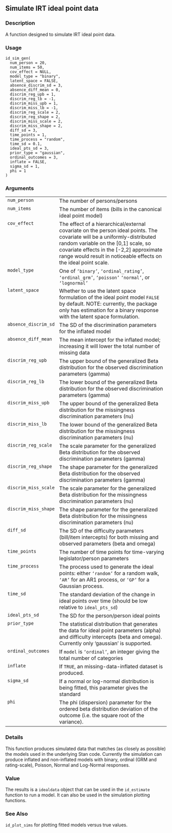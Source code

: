 
## Simulate IRT ideal point data {.unnumbered}


### Description

A function designed to simulate IRT ideal point data.



### Usage

<pre><code class='language-R'>id_sim_gen(
  num_person = 20,
  num_items = 50,
  cov_effect = NULL,
  model_type = "binary",
  latent_space = FALSE,
  absence_discrim_sd = 3,
  absence_diff_mean = 0,
  discrim_reg_upb = 1,
  discrim_reg_lb = -1,
  discrim_miss_upb = 1,
  discrim_miss_lb = -1,
  discrim_reg_scale = 2,
  discrim_reg_shape = 2,
  discrim_miss_scale = 2,
  discrim_miss_shape = 2,
  diff_sd = 3,
  time_points = 1,
  time_process = "random",
  time_sd = 0.1,
  ideal_pts_sd = 3,
  prior_type = "gaussian",
  ordinal_outcomes = 3,
  inflate = FALSE,
  sigma_sd = 1,
  phi = 1
)
</code></pre>


### Arguments

<table>
<tr><td style = "white-space: nowrap; font-family: monospace; vertical-align: top"><code id="num_person">num_person</code></td>
<td>
The number of persons/persons
</td></tr>
<tr><td style = "white-space: nowrap; font-family: monospace; vertical-align: top"><code id="num_items">num_items</code></td>
<td>
The number of items (bills in the canonical ideal point model)
</td></tr>
<tr><td style = "white-space: nowrap; font-family: monospace; vertical-align: top"><code id="cov_effect">cov_effect</code></td>
<td>
The effect of a hierarchical/external covariate on the person
ideal points. The covariate will be a uniformly-distributed random variable on the
[0,1] scale, so covariate effects in the [-2,2] approximate range would result in 
noticeable effects on the ideal point scale.
</td></tr>
<tr><td style = "white-space: nowrap; font-family: monospace; vertical-align: top"><code id="model_type">model_type</code></td>
<td>
One of <code>'binary'</code>, <code>'ordinal_rating'</code>, <code>'ordinal_grm'</code>, <code>'poisson'</code>
<code>'normal'</code>, or <code>'lognormal'</code>
</td></tr>
<tr><td style = "white-space: nowrap; font-family: monospace; vertical-align: top"><code id="latent_space">latent_space</code></td>
<td>
Whether to use the latent space formulation of the ideal point model 
<code>FALSE</code> by default. NOTE: currently, the package only has estimation for a 
binary response with the latent space formulation.
</td></tr>
<tr><td style = "white-space: nowrap; font-family: monospace; vertical-align: top"><code id="absence_discrim_sd">absence_discrim_sd</code></td>
<td>
The SD of the discrimination parameters for the inflated model
</td></tr>
<tr><td style = "white-space: nowrap; font-family: monospace; vertical-align: top"><code id="absence_diff_mean">absence_diff_mean</code></td>
<td>
The mean intercept for the inflated model; increasing it will lower the total number of
missing data
</td></tr>
<tr><td style = "white-space: nowrap; font-family: monospace; vertical-align: top"><code id="discrim_reg_upb">discrim_reg_upb</code></td>
<td>
The upper bound of the generalized Beta distribution for the
observed discrimination parameters (gamma)
</td></tr>
<tr><td style = "white-space: nowrap; font-family: monospace; vertical-align: top"><code id="discrim_reg_lb">discrim_reg_lb</code></td>
<td>
The lower bound of the generalized Beta distribution for the
observed discrimination parameters (gamma)
</td></tr>
<tr><td style = "white-space: nowrap; font-family: monospace; vertical-align: top"><code id="discrim_miss_upb">discrim_miss_upb</code></td>
<td>
The upper bound of the generalized Beta distribution for the
missingness discrimination parameters (nu)
</td></tr>
<tr><td style = "white-space: nowrap; font-family: monospace; vertical-align: top"><code id="discrim_miss_lb">discrim_miss_lb</code></td>
<td>
The lower bound of the generalized Beta distribution for the
missingness discrimination parameters (nu)
</td></tr>
<tr><td style = "white-space: nowrap; font-family: monospace; vertical-align: top"><code id="discrim_reg_scale">discrim_reg_scale</code></td>
<td>
The scale parameter for the generalized Beta
distribution for the observed discrimination parameters (gamma)
</td></tr>
<tr><td style = "white-space: nowrap; font-family: monospace; vertical-align: top"><code id="discrim_reg_shape">discrim_reg_shape</code></td>
<td>
The shape parameter for the generalized Beta
distribution for the observed discrimination parameters (gamma)
</td></tr>
<tr><td style = "white-space: nowrap; font-family: monospace; vertical-align: top"><code id="discrim_miss_scale">discrim_miss_scale</code></td>
<td>
The scale parameter for the generalized Beta
distribution for the missingness discrimination parameters (nu)
</td></tr>
<tr><td style = "white-space: nowrap; font-family: monospace; vertical-align: top"><code id="discrim_miss_shape">discrim_miss_shape</code></td>
<td>
The shape parameter for the generalized Beta
distribution for the missingness discrimination parameters (nu)
</td></tr>
<tr><td style = "white-space: nowrap; font-family: monospace; vertical-align: top"><code id="diff_sd">diff_sd</code></td>
<td>
The SD of the difficulty parameters (bill/item intercepts)
for both missing and observed parameters (beta and omega)
</td></tr>
<tr><td style = "white-space: nowrap; font-family: monospace; vertical-align: top"><code id="time_points">time_points</code></td>
<td>
The number of time points for time-varying legislator/person parameters
</td></tr>
<tr><td style = "white-space: nowrap; font-family: monospace; vertical-align: top"><code id="time_process">time_process</code></td>
<td>
The process used to generate the ideal points: either <code>'random'</code> 
for a random walk, <code>'AR'</code> for an AR1 process,
or <code>'GP'</code> for a Gaussian process.
</td></tr>
<tr><td style = "white-space: nowrap; font-family: monospace; vertical-align: top"><code id="time_sd">time_sd</code></td>
<td>
The standard deviation of the change in ideal points over time (should be low relative to 
<code>ideal_pts_sd</code>)
</td></tr>
<tr><td style = "white-space: nowrap; font-family: monospace; vertical-align: top"><code id="ideal_pts_sd">ideal_pts_sd</code></td>
<td>
The SD for the person/person ideal points
</td></tr>
<tr><td style = "white-space: nowrap; font-family: monospace; vertical-align: top"><code id="prior_type">prior_type</code></td>
<td>
The statistical distribution that generates the data for
ideal point parameters (alpha) and difficulty intercepts (beta and omega). Currently only 
'gaussian' is supported.
</td></tr>
<tr><td style = "white-space: nowrap; font-family: monospace; vertical-align: top"><code id="ordinal_outcomes">ordinal_outcomes</code></td>
<td>
If <code>model</code> is <code>'ordinal'</code>, an integer giving the total number of categories
</td></tr>
<tr><td style = "white-space: nowrap; font-family: monospace; vertical-align: top"><code id="inflate">inflate</code></td>
<td>
If <code>TRUE</code>, an missing-data-inflated dataset is produced.
</td></tr>
<tr><td style = "white-space: nowrap; font-family: monospace; vertical-align: top"><code id="sigma_sd">sigma_sd</code></td>
<td>
If a normal or log-normal distribution is being fitted, this parameter gives the standard
</td></tr>
<tr><td style = "white-space: nowrap; font-family: monospace; vertical-align: top"><code id="phi">phi</code></td>
<td>
The phi (dispersion) parameter for the ordered beta distribution
deviation of the outcome (i.e. the square root of the variance).
</td></tr>
</table>


### Details

This function produces simulated data that matches (as closely as possible) the models
used in the underlying Stan code. Currently the simulation can produce inflated and non-inflated
models with binary, ordinal (GRM and rating-scale), Poisson, Normal and Log-Normal responses.



### Value

The results is a <code>idealdata</code> object that can be used in the 
<code>id_estimate</code> function to run a model. It can also be used in the simulation
plotting functions.



### See Also

<code>id_plot_sims</code> for plotting fitted models versus true values.


